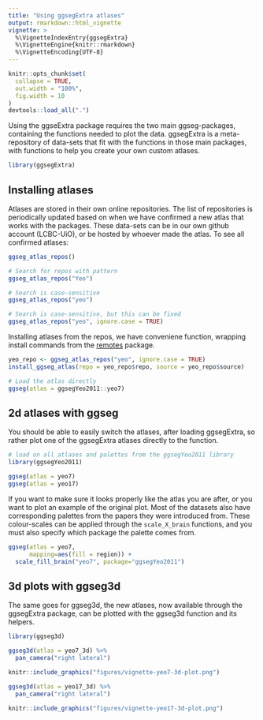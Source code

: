 ```yaml
---
title: "Using ggsegExtra atlases"
output: rmarkdown::html_vignette
vignette: >
  %\VignetteIndexEntry{ggsegExtra}
  %\VignetteEngine{knitr::rmarkdown}
  %\VignetteEncoding{UTF-8}
---
```


```r
knitr::opts_chunk$set(
  collapse = TRUE,
  out.width = "100%",
  fig.width = 10
)
devtools::load_all(".")
```

Using the ggseExtra package requires the two main ggseg-packages, containing the functions needed to plot the data. 
ggsegExtra is a meta-repository of data-sets that fit with the functions in those main packages, with functions to help you create your own custom atlases.

```r
library(ggsegExtra)
```

## Installing atlases
Atlases are stored in their own online repositories.
The list of repositories is periodically updated based on when we have confirmed a new atlas that works with the packages. 
These data-sets can be in our own github account (LCBC-UiO), or be hosted by whoever made the atlas. To see all confirmed atlases:

```r
ggseg_atlas_repos()

# Search for repos with pattern
ggseg_atlas_repos("Yeo")

# Search is case-sensitive
ggseg_atlas_repos("yeo")

# Search is case-sensitive, but this can be fixed
ggseg_atlas_repos("yeo", ignore.case = TRUE)
```

Installing atlases from the repos, we have conveniene function, wrapping install commands from the [remotes](https://github.com/r-lib/remotes) package.

```r
yeo_repo <- ggseg_atlas_repos("yeo", ignore.case = TRUE)
install_ggseg_atlas(repo = yeo_repo$repo, source = yeo_repo$source)
```

```r
# Load the atlas directly
ggseg(atlas = ggsegYeo2011::yeo7)
```


## 2d atlases with ggseg

You should be able to easily switch the atlases, after loading ggsegExtra, so rather plot one of the ggsegExtra atlases directly to the function.

```r
# load on all atlases and palettes from the ggsegYeo2011 library
library(ggsegYeo2011)

ggseg(atlas = yeo7)
ggseg(atlas = yeo17)
```

If you want to make sure it looks properly like the atlas you are after, or you want to plot an example of the original plot. 
Most of the datasets also have corresponding palettes from the papers they were introduced from.
These colour-scales can be applied through the `scale_X_brain` functions, and you must also specify which package the palette comes from. 


```r
ggseg(atlas = yeo7, 
      mapping=aes(fill = region)) +
  scale_fill_brain("yeo7", package="ggsegYeo2011")
```

## 3d plots with ggseg3d

The same goes for ggseg3d, the new atlases, now available through the ggsegExtra package, can be plotted with the ggseg3d function and its helpers. 

```r
library(ggseg3d)

ggseg3d(atlas = yeo7_3d) %>% 
  pan_camera("right lateral")
```

<!-- ```{r "orca1", include=FALSE} -->
<!-- library(ggseg3d) -->

<!-- p <- ggseg3d(atlas = yeo7_3d) %>% -->
<!--   pan_camera("right lateral") %>% -->
<!--   plotly::add_annotations( text="Screen capture", -->
<!--                   legendtitle=TRUE, showarrow=FALSE, -->
<!--                   font = list(color = "#000000b4", -->
<!--                               family = 'sans serif', -->
<!--                               size = 50)) -->
<!-- plotly::orca(p, "figures/vignette-yeo7-3d-plot.png") -->
<!-- ``` -->

```r
knitr::include_graphics("figures/vignette-yeo7-3d-plot.png")
```


```r
ggseg3d(atlas = yeo17_3d) %>% 
  pan_camera("right lateral")
```

<!-- ```{r "orca2", include=FALSE} -->
<!-- p <- ggseg3d(atlas = yeo17_3d) %>% -->
<!--   pan_camera("right lateral") %>% -->
<!--   plotly::add_annotations( text="Screen capture", -->
<!--                   legendtitle=TRUE, showarrow=FALSE, -->
<!--                   font = list(color = "#000000b4", -->
<!--                               family = 'sans serif', -->
<!--                               size = 50)) -->
<!-- plotly::orca(p, "figures/vignette-yeo17-3d-plot.png") -->
<!-- ``` -->

```r
knitr::include_graphics("figures/vignette-yeo17-3d-plot.png")
```

